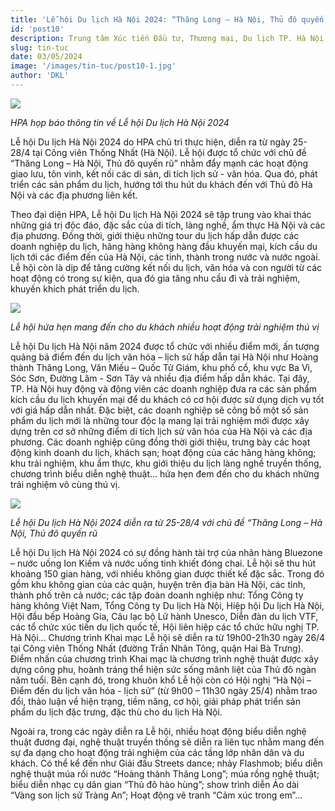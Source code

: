 ---
title: 'Lễ hội Du lịch Hà Nội 2024: “Thăng Long – Hà Nội, Thủ đô quyến rũ”'
id: 'post10'
description: Trung tâm Xúc tiến Đầu tư, Thương mại, Du lịch TP. Hà Nội (HPA) vừa họp báo thông tin về Lễ hội Du lịch Hà Nội 2024.
slug: tin-tuc
date: 03/05/2024
image: '/images/tin-tuc/post10-1.jpg'
author: 'DKL'
---

![](../../images/tin-tuc/post10-1.jpg)

_HPA họp báo thông tin về Lễ hội Du lịch Hà Nội 2024_

Lễ hội Du lịch Hà Nội 2024 do HPA chủ trì thực hiện, diễn ra từ ngày 25-28/4 tại Công viên Thống Nhất (Hà Nội). Lễ hội được tổ chức với chủ đề “Thăng Long – Hà Nội, Thủ đô quyến rũ” nhằm đẩy mạnh các hoạt động giao lưu, tôn vinh, kết nối các di sản, di tích lịch sử - văn hóa. Qua đó, phát triển các sản phẩm du lịch, hướng tới thu hút du khách đến với Thủ đô Hà Nội và các địa phương liên kết.

Theo đại diện HPA, Lễ hội Du lịch Hà Nội 2024 sẽ tập trung vào khai thác những giá trị độc đáo, đặc sắc của di tích, làng nghề, ẩm thực Hà Nội và các địa phương. Đồng thời, giới thiệu những tour du lịch hấp dẫn được các doanh nghiệp du lịch, hãng hàng không hàng đầu khuyến mại, kích cầu du lịch tới các điểm đến của Hà Nội, các tỉnh, thành trong nước và nước ngoài. Lễ hội còn là dịp để tăng cường kết nối du lịch, văn hóa và con người từ các hoạt động có trong sự kiện, qua đó gia tăng nhu cầu đi và trải nghiệm, khuyến khích phát triển du lịch.

![](../../images/tin-tuc/post10-2.jpg)

_Lễ hội hứa hẹn mang đến cho du khách nhiều hoạt động trải nghiệm thú vị_

Lễ hội Du lịch Hà Nội năm 2024 được tổ chức với nhiều điểm mới, ấn tượng quảng bá điểm đến du lịch văn hóa – lịch sử hấp dẫn tại Hà Nội như Hoàng thành Thăng Long, Văn Miếu – Quốc Tử Giám, khu phố cổ, khu vực Ba Vì, Sóc Sơn, Đường Lâm - Sơn Tây và nhiều địa điểm hấp dẫn khác. Tại đây, TP. Hà Nội huy động và động viên các doanh nghiệp đưa ra các sản phẩm kích cầu du lịch khuyến mại để du khách có cơ hội được sử dụng dịch vụ tốt với giá hấp dẫn nhất. Đặc biệt, các doanh nghiệp sẽ công bố một số sản phẩm du lịch mới là những tour độc lạ mang lại trải nghiệm mới được xây dựng trên cơ sở những điểm di tích lịch sử văn hóa của Hà Nội và các địa phương. Các doanh nghiệp cũng đồng thời giới thiệu, trưng bày các hoạt động kinh doanh du lịch, khách sạn; hoạt động của các hãng hàng không; khu trải nghiệm, khu ẩm thực, khu giới thiệu du lịch làng nghề truyền thống, chương trình biểu diễn nghệ thuật… hứa hẹn đem đến cho du khách những trải nghiệm vô cùng thú vị.

![](../../images/tin-tuc/post10-3.jpg)

_Lễ hội Du lịch Hà Nội 2024 diễn ra từ 25-28/4 với chủ đề “Thăng Long – Hà Nội, Thủ đô quyến rũ_

Lễ hội Du lịch Hà Nội 2024 có sự đồng hành tài trợ của nhãn hàng Bluezone – nước uống Ion Kiềm và nước uống tinh khiết đóng chai. Lễ hội sẽ thu hút khoảng 150 gian hàng, với nhiều không gian được thiết kế đặc sắc. Trong đó gồm khu không gian của các quận, huyện trên địa bàn Hà Nội, các tỉnh, thành phố trên cả nước; các tập đoàn doanh nghiệp như: Tổng Công ty hàng không Việt Nam, Tổng Công ty Du lịch Hà Nội, Hiệp hội Du lịch Hà Nội, Hội đầu bếp Hoàng Gia, Câu lạc bộ Lữ hành Unesco, Diễn đàn du lịch VTF, các tổ chức xúc tiến du lịch quốc tế, Hội liên hiệp các tổ chức hữu nghị TP. Hà Nội... Chương trình Khai mạc Lễ hội sẽ diễn ra từ 19h00-21h30 ngày 26/4 tại Công viên Thống Nhất (đường Trần Nhân Tông, quận Hai Bà Trưng). Điểm nhấn của chương trình Khai mạc là chương trình nghệ thuật được xây dựng công phu, hoành tráng thể hiện sức sống mãnh liệt của Thủ đô ngàn năm tuổi. Bên cạnh đó, trong khuôn khổ Lễ hội còn có Hội nghị “Hà Nội – Điểm đến du lịch văn hóa - lịch sử” (từ 9h00 – 11h30 ngày 25/4) nhằm trao đổi, thảo luận về hiện trạng, tiềm năng, cơ hội, giải pháp phát triển sản phẩm du lịch đặc trưng, đặc thù cho du lịch Hà Nội.

Ngoài ra, trong các ngày diễn ra Lễ hội, nhiều hoạt động biểu diễn nghệ thuật đương đại, nghệ thuật truyền thống sẽ diễn ra liên tục nhằm mang đến sự đa dạng cho hoạt động trải nghiệm của các tầng lớp nhân dân và du khách. Có thể kể đến như Giải đấu Streets dance; nhảy Flashmob; biểu diễn nghệ thuật múa rối nước “Hoàng thành Thăng Long”; múa rồng nghệ thuật; biểu diễn nhạc cụ dân gian “Thủ đô hào hùng”; show trình diễn Áo dài “Vàng son lịch sử Tràng An”; Hoạt động vẽ tranh “Cảm xúc trong em”…

